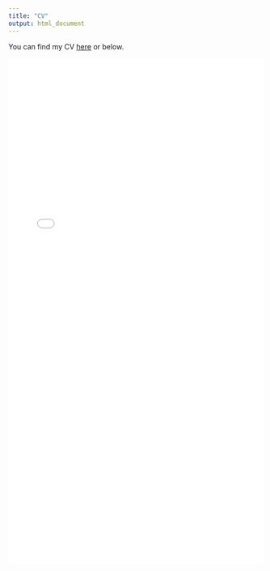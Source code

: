 ```yaml
---
title: "CV"
output: html_document
---
```


You can find my CV [here](https://amacanovic.github.io/Macanovic_CV_9_12.pdf)
or below.


![](./Macanovic_CV_9_12.pdf){width=100% height=1000}